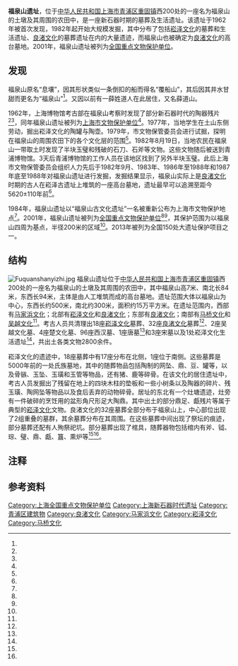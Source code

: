 {{文物保护单位
| 级别 = 全国
| 图片 = [[File:Fuquanshan_Site.jpg|220px]]
| 名称 = 福泉山遗址
| 编号 = 5-37
| 分类 = 古遗址
| 时代 = [[新石器时代|新石器时代]]
| 所在 = [[上海市|上海市]][[青浦区|青浦区]]
| 登录 = 2001年
| Cat = 上海全国重点文物保护单位
}}
'''福泉山遗址'''，位于[[中华人民共和国|中华人民共和国]][[上海市|上海市]][[青浦区|青浦区]][[重固镇|重固镇]]西200处的一座名为福泉山的土墩及其周围的农田中，是一座新石器时期的墓葬及生活遗址。该遗址于1962年被首次发现，1982年起开始大规模发掘，其中分布了包括[[崧泽文化|崧泽文化]]的墓葬和生活遗址、[[良渚文化|良渚文化]]的墓葬遗址在内的大量遗迹，而福泉山也被确定为[[良渚文化|良渚文化]]的高台墓地。2001年，福泉山遗址被列为[[全国重点文物保护单位|全国重点文物保护单位]]。
==发现==
福泉山原名“息壤”，因其形状类似一条倒扣的船而得名“覆船山”，其后因其井水甘甜而更名为“福泉山”<ref name="three"/>。又因以前有一薛姓道人在此居住，又名薛道山。

1962年，上海博物馆考古部在福泉山考察时发现了部分新石器时代的陶器残片<ref name="two"/><ref name="three"/>，同年福泉山遗址被列为[[上海市文物保护单位|上海市文物保护单位]]<ref name="five"/>。1977年，当地学生在土山东侧劳动，掘出崧泽文化的陶罐与陶壶。1979年，市文物保管委员会进行试掘，探明在福泉山的周围农田下的各个文化层的范围<ref name="five"/>。1982年8月19日，当地农民在福泉山一带取土时发现了半块玉璧和残破的石刀、石斧等文物。这些文物随后被送到青浦博物馆。3天后青浦博物馆的工作人员在该地区找到了另外半块玉璧。此后上海市文物保管委员会组织人力先后于1982年9月{{efn|1=这次发掘是配合修路工程而进行的抢救性发掘。<ref name="five"/>}}、1983年、1986年至1988年{{efn|1=这一次发掘是向[[中华人民共和国文化部|中华人民共和国文化部]]报批过的<ref name="four"/>，前后共分为两个阶段进行<ref name="ten"/>。}}和1987年底至1988年对福泉山遗址进行发掘，发掘结果显示，福泉山实际上是[[良渚文化|良渚文化]]时期的古人在崧泽古遗址上堆筑的一座高台墓地，遗址最早可以追溯至距今5620±110年前<ref name="five"/>。

1984年，福泉山遗址以“福泉山古文化遗址”一名被重新公布为上海市文物保护地点<ref name="eight"/>。2001年，福泉山遗址被列为[[全国重点文物保护单位|全国重点文物保护单位]]<ref name="six"/><ref name="seven"/>，其保护范围为以福泉山四周为基点，半径200米的区域<ref name="nine"/>。2013年被列为全国150处大遗址保护项目之一。

==结构==
[[File:Fuquanshanyizhi.jpg|thumb]]
福泉山遗址位于[[中华人民共和国|中华人民共和国]][[上海市|上海市]][[青浦区|青浦区]][[重固镇|重固镇]]西200处的一座名为福泉山的土墩及其周围的农田中，其中福泉山高7米、南北长84米，东西长94米，主体是由人工堆筑而成的高台墓地。遗址范围大体以福泉山为中心，东西长约500米，南北约300米，面积约15万平方米。在遗址范围内，西部有[[马家浜文化|马家浜文化]]；北部有[[崧泽文化|崧泽文化]]和[[良渚文化|良渚文化]]；东部有[[良渚文化|良渚文化]]；南部有[[马桥文化|马桥文化]]和[[吴越文化|吴越文化]]<ref name="five"/>。考古人员共清理出18座[[崧泽文化|崧泽文化]]墓葬、32座[[良渚文化|良渚文化]]墓葬<ref name="one"/>、2座吴越文化墓、4座楚文化墓、96座西汉墓、1座唐墓<ref name="four"/>和3座宋墓以及1处崧泽文化生活遗址<ref name="five"/>，共出土各类文物2800余件。

崧泽文化的遗迹中，18座墓葬中有17座分布在北侧，1座位于南侧。这些墓葬是5000年前的一处氏族墓地，其中的随葬物品包括陶制的网坠、鼎、豆、罐等，以及骨镞、玉坠、玉璜和玉管等物品，还有猪、鹿等碎骨。在该文化的居住遗址中，考古人员发掘出了残留在地上的四块木柱的垫板和一些小树条以及陶器的碎片、残玉璜、陶网坠等物品以及食后丢弃的动物碎骨。居址的东北有一个灶塘遗迹，灶旁有一件破碎的烹饪用的盆形角尺形足大陶鼎。其中出土的部分鼎足、甗残片等属于典型的[[崧泽文化|崧泽文化]]文物。良渚文化的32座墓葬全部分布于福泉山上，中心部位出现了2组重叠的墓群，其余墓葬分布在其周围。在这些墓葬中间出现了祭坛的痕迹，部分墓葬还配有人殉祭祀坑。部分墓葬出现了棺具，随葬器物包括棺内有斧、钺、琮、璧、鼎、甗、簋、熏炉等<ref name="two"/><ref name="five"/>。

==注释==
{{commonscat|Fuquanshan Site}}
{{notelist}}

==参考资料==
{{reflist|2|refs=
<ref name="one">{{cite news |language = zh-cn |url = http://www.shtong.gov.cn/newsite/node2/n86868/n86869/n87158/n87160/u1ai131166.html |title = 上海地方志·2011年第四期·福泉山上新石器时代最辉煌的发现（何惠明） |publisher = 上海市地方志办公室 |date = 2013-06-05 |accessdate = 2017-01-09 |archive-date = 2017-02-01 |archive-url = https://web.archive.org/web/20170201235713/http://www.shtong.gov.cn/newsite/node2/n86868/n86869/n87158/n87160/u1ai131166.html |dead-url = no }}</ref>
<ref name="two">{{cite news |language = zh-cn |url = http://www.shtong.gov.cn/newsite/node2/node4/node2250/node4427/node5558/node5639/node5645/userobject1ai18032.html |title = 青浦县志·第一篇 崧泽文化·崧泽文化的分布·福泉山古文化遗址中的崧泽文化 |publisher = 上海市地方志办公室 |date = 2013-06-05 |accessdate = 2017-01-09 |archive-date = 2016-03-27 |archive-url = https://web.archive.org/web/20160327000406/http://www.shtong.gov.cn/Newsite/node2/node4/node2250/node4427/node5558/node5639/node5645/userobject1ai18032.html |dead-url = no }}</ref>
<ref name="three">{{cite news |language = zh-cn |url = http://www.shtong.gov.cn/newsite/node2/node4/node2250/node4427/node5560/node9556/node9728/userobject1ai18097.html |title = 青浦县志·第三篇 自然地理·山·福泉山 |publisher = 上海市地方志办公室 |date = 2013-06-05 |accessdate = 2017-01-09 |archive-date = 2016-03-27 |archive-url = https://web.archive.org/web/20160327000634/http://www.shtong.gov.cn/Newsite/node2/node4/node2250/node4427/node5560/node9556/node9728/userobject1ai18097.html |dead-url = no }}</ref>
<ref name="four">{{cite news |language = zh-cn |url = http://www.shtong.gov.cn/newsite/node2/node4/node2250/node4427/node5558/node61586/index.html |title = 青浦县志·第一篇 崧泽文化·附记：福泉山古文化遗址发掘情况 |publisher = 上海市地方志办公室 |date = 2013-06-05 |accessdate = 2017-01-09 |archive-date = 2017-11-20 |archive-url = https://web.archive.org/web/20171120014856/http://shtong.gov.cn/Newsite/node2/node4/node2250/node4427/node5558/node61586/index.html |dead-url = no }}</ref>
<ref name="five">{{cite news |language = zh-cn |url = http://www.shtong.gov.cn/newsite/node2/node2245/node4467/node20332/node20334/node63789/userobject1ai15731.html |title = 上海文物博物馆志·第一编 文物古迹·第一章 古文化遗迹·第一节 青浦县 |publisher = 上海市地方志办公室 |date = 2013-06-05 |accessdate = 2017-01-09 |archive-date = 2016-06-27 |archive-url = https://web.archive.org/web/20160627200147/http://www.shtong.gov.cn/Newsite/node2/node2245/node4467/node20332/node20334/node63789/userobject1ai15731.html |dead-url = no }}</ref>
<ref name="six">{{cite news |language = zh-cn |url = http://www.shtong.gov.cn/newsite/node2/node19828/node63991/node64071/node64148/userobject1ai57443.html |title = 上海年间2002·四十六、区县·（十七）青浦区 |publisher = 上海市地方志办公室 |date = 2013-06-05 |accessdate = 2017-01-09 |archive-date = 2016-03-25 |archive-url = https://web.archive.org/web/20160325220408/http://www.shtong.gov.cn/Newsite/node2/node19828/node63991/node64071/node64148/userobject1ai57443.html |dead-url = no }}</ref>
<ref name="seven">{{cite news |language = zh-cn |url = http://www.ncha.gov.cn/col/col1648/index.html |title = 国务院关于公布第五批全国重点文物保护单位和与现有全国重点文物保护单位合并项目的通知 |publisher = 中华人民共和国国家文物局 |date = 2015-03-28 |accessdate = 2015-02-09 |archive-url = https://web.archive.org/web/20141008115313/http://www.sach.gov.cn/col/col1648/index.html |archive-date = 2014-10-08 |dead-url = yes }}</ref>
<ref name="eight">{{cite news |language = zh-cn |url = http://www.shtong.gov.cn/newsite/node2/node2245/node4467/node20561/node20571/node63799/userobject1ai54274.html |title = 上海文物博物馆志·第三编 管理·第二章 文物保护·第三节 文物保护单位的保护与管理 |publisher = 上海市地方志办公室 |date = 2013-06-05 |accessdate = 2017-01-09 |archive-date = 2016-06-27 |archive-url = https://web.archive.org/web/20160627200528/http://www.shtong.gov.cn/Newsite/node2/node2245/node4467/node20561/node20571/node63799/userobject1ai54274.html |dead-url = no }}</ref>
<ref name="nine">{{cite news |language = zh-cn |url = http://www.shtong.gov.cn/newsite/node2/node79048/userobject1ai100179.html |title = 历史上的今天·4月12日 |publisher = 上海市地方志办公室 |date = 2013-06-05 |accessdate = 2017-01-09 |archive-date = 2018-09-26 |archive-url = https://web.archive.org/web/20180926202748/http://www.shtong.gov.cn/Newsite/node2/node79048/userobject1ai100179.html |dead-url = no }}</ref>
<ref name="ten">{{cite news |language = zh-cn |url = http://www.shtong.gov.cn/newsite/node2/node2245/node4467/node20561/node20571/node63799/userobject1ai54276.html |title = 上海文物博物馆志·第三编 管理·第二章 文物保护·第四章 考古发掘 |publisher = 上海市地方志办公室 |date = 2013-06-05 |accessdate = 2017-01-09 |archive-date = 2016-06-27 |archive-url = https://web.archive.org/web/20160627200535/http://www.shtong.gov.cn/Newsite/node2/node2245/node4467/node20561/node20571/node63799/userobject1ai54276.html |dead-url = no }}</ref>

}}

{{上海全国重点文物保护单位}}
[[Category:上海全国重点文物保护单位|Category:上海全国重点文物保护单位]]
[[Category:上海新石器时代遗址|Category:上海新石器时代遗址]]
[[Category:青浦区建筑物|Category:青浦区建筑物]]
[[Category:良渚文化|Category:良渚文化]]
[[Category:马家浜文化|Category:马家浜文化]]
[[Category:崧泽文化|Category:崧泽文化]]
[[Category:马桥文化|Category:马桥文化]]